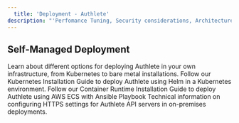 ```yaml
---
  title: 'Deployment - Authlete'
description: "'Perfomance Tuning, Security considerations, Architecture etc.'"
---
```



## Self-Managed Deployment
Learn about different options for deploying Authlete in your own infrastructure, from Kubernetes to bare metal installations.
Follow our Kubernetes Installation Guide to deploy Authlete using Helm in a Kubernetes environment.
Follow our Container Runtime Installation Guide to deploy Authlete using AWS ECS with Ansible Playbook
Technical information on configuring HTTPS settings for Authlete API servers in on-premises deployments.
